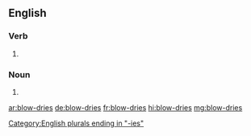 ==English==

===Verb===
{{head|en|verb form}}

# {{en-third-person singular of|blow-dry}}

===Noun===
{{head|en|noun plural form}}

# {{plural of|blow-dry|lang=en}}

[[Category:English plurals ending in "-ies"]]

[[ar:blow-dries]]
[[de:blow-dries]]
[[fr:blow-dries]]
[[hi:blow-dries]]
[[mg:blow-dries]]